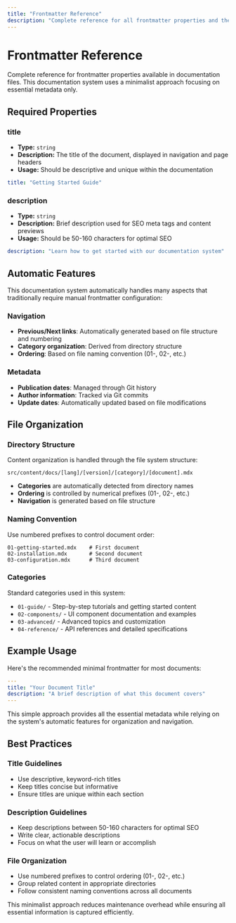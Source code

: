 ```yaml
---
title: "Frontmatter Reference"
description: "Complete reference for all frontmatter properties and their usage"
---
```


# Frontmatter Reference

Complete reference for frontmatter properties available in documentation files. This documentation system uses a minimalist approach focusing on essential metadata only.

## Required Properties

### title
- **Type:** `string`
- **Description:** The title of the document, displayed in navigation and page headers
- **Usage:** Should be descriptive and unique within the documentation

```yaml
title: "Getting Started Guide"
```

### description
- **Type:** `string`
- **Description:** Brief description used for SEO meta tags and content previews
- **Usage:** Should be 50-160 characters for optimal SEO

```yaml
description: "Learn how to get started with our documentation system"
```

## Automatic Features

This documentation system automatically handles many aspects that traditionally require manual frontmatter configuration:

### Navigation
- **Previous/Next links**: Automatically generated based on file structure and numbering
- **Category organization**: Derived from directory structure
- **Ordering**: Based on file naming convention (01-, 02-, etc.)

### Metadata
- **Publication dates**: Managed through Git history
- **Author information**: Tracked via Git commits
- **Update dates**: Automatically updated based on file modifications

## File Organization

### Directory Structure
Content organization is handled through the file system structure:

```
src/content/docs/[lang]/[version]/[category]/[document].mdx
```

- **Categories** are automatically detected from directory names
- **Ordering** is controlled by numerical prefixes (01-, 02-, etc.)
- **Navigation** is generated based on file structure

### Naming Convention

Use numbered prefixes to control document order:

```
01-getting-started.mdx    # First document
02-installation.mdx       # Second document
03-configuration.mdx      # Third document
```

### Categories

Standard categories used in this system:

- `01-guide/` - Step-by-step tutorials and getting started content
- `02-components/` - UI component documentation and examples  
- `03-advanced/` - Advanced topics and customization
- `04-reference/` - API references and detailed specifications

## Example Usage

Here's the recommended minimal frontmatter for most documents:

```yaml
---
title: "Your Document Title"
description: "A brief description of what this document covers"
---
```

This simple approach provides all the essential metadata while relying on the system's automatic features for organization and navigation.

## Best Practices

### Title Guidelines
- Use descriptive, keyword-rich titles
- Keep titles concise but informative
- Ensure titles are unique within each section

### Description Guidelines  
- Keep descriptions between 50-160 characters for optimal SEO
- Write clear, actionable descriptions
- Focus on what the user will learn or accomplish

### File Organization
- Use numbered prefixes to control ordering (01-, 02-, etc.)
- Group related content in appropriate directories
- Follow consistent naming conventions across all documents

This minimalist approach reduces maintenance overhead while ensuring all essential information is captured efficiently.